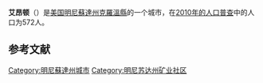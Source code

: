 {{Infobox settlement
|official_name            = Ironton, Minnesota
|settlement_type          = [[城市|城市]]
|nickname                 = 
|motto                    =

<!-- Images -->
|image_skyline            = 
|imagesize                = 
|image_caption            = 
|image_flag               = 
|image_seal               =

<!-- Maps -->
|image_map = Crow_Wing_County_Minnesota_Incorporated_and_Unincorporated_areas_Ironton_Highlighted.svg
|mapsize                  = 250px
|map_caption              = 艾昂顿在克羅溫縣的位置
|image_map1               = 
|mapsize1                 = 
|map_caption1             =

<!-- Location -->
|subdivision_type         = 国家
|subdivision_name         = [[美国|美国]]
|subdivision_type1        = 州
|subdivision_name1        = [[明尼苏达州|明尼苏达州]]
|subdivision_type2        = [[明尼苏达州行政区划|县]]
|subdivision_name2        = [[克羅溫縣_(明尼蘇達州)|克羅溫縣]]

<!-- Government -->
|government_footnotes     = 
|government_type          = 
|leader_title             = 
|leader_name              = 
|leader_title1            = 
|leader_name1             = 
|established_title        = 
|established_date         =

<!-- Area -->
|unit_pref                = Imperial
|area_footnotes           = 
|area_magnitude           = 
|area_total_km2           = 5.18
|area_land_km2            = 3.83
|area_water_km2           = 1.35
|area_total_sq_mi         = 2.00
|area_land_sq_mi          = 1.48
|area_water_sq_mi         = 0.52

<!-- Population -->
|population_as_of         = [[2010_United_States_Census|2010]]
|population_est           = 570
|pop_est_as_of            = 2012<ref name="2012 Pop Estimate">{{cite web|title=Population Estimates|url=http://www.census.gov/popest/data/cities/totals/2012/SUB-EST2012.html|publisher=[[United_States_Census_Bureau|United States Census Bureau]]|accessdate=2013-05-28|archive-url=https://www.webcitation.org/6HQu4Spqa?url=http://www.census.gov/popest/data/cities/totals/2012/SUB-EST2012.html|archive-date=2013-06-17|dead-url=yes}}</ref>
|population_footnotes     = 
|population_total         = 572
|population_density_km2   = 149.2
|population_density_sq_mi = 386.5

<!-- General information -->
|timezone                 = [[North_American_Central_Time_Zone|Central (CST)]]
|utc_offset               = -6
|timezone_DST             = CDT
|utc_offset_DST           = -5
|elevation_footnotes      = 
|elevation_m              = 384
|elevation_ft             = 1260
|coordinates              = {{coord|46|28|36|N|93|59|10|W|region:US-MN|display=inline}}
|postal_code_type         = [[ZIP_code|ZIP code]]
|postal_code              = 56455
|area_code                = [[Area_code_218|218]]
|blank_name               = [[Federal_Information_Processing_Standard|FIPS code]]
|blank_info               = 27-31274<ref name="GR2">{{cite web|url=http://factfinder2.census.gov|publisher=[[United_States_Census_Bureau|United States Census Bureau]]|accessdate=2008-01-31|title=American FactFinder}}</ref>
|blank1_name              = [[Geographic_Names_Information_System|GNIS]] feature ID
|blank1_info              = 0645460<ref name="GR3">{{cite web|url=http://geonames.usgs.gov|accessdate=2008-01-31|title=US Board on Geographic Names|publisher=[[United_States_Geological_Survey|United States Geological Survey]]|date=2007-10-25}}</ref>
|website                  = 
|footnotes                = 
}}
'''艾昂顿'''（{{lang-en|Ironton}}）是[[美国|美国]][[明尼蘇達州|明尼蘇達州]][[克羅溫縣_(明尼蘇達州)|克羅溫縣]]的一个城市，在[[2010年美國人口普查|2010年的人口普查]]中的人口为572人。

== 参考文献 ==
{{reflist}}
{{克罗温县 (明尼苏达州)}}
[[Category:明尼蘇達州城市|Category:明尼蘇達州城市]]
[[Category:明尼苏达州矿业社区|Category:明尼苏达州矿业社区]]